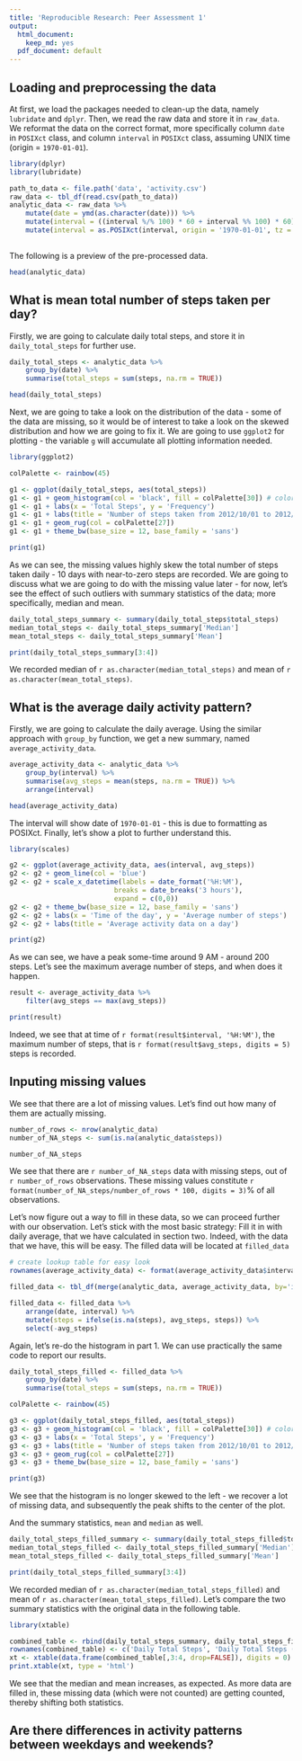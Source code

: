 ```yaml
---
title: 'Reproducible Research: Peer Assessment 1'
output:
  html_document:
    keep_md: yes
  pdf_document: default
---
```


## Loading and preprocessing the data

At first, we load the packages needed to clean-up the data, namely `lubridate` and `dplyr`. Then, we read the raw data and store it in `raw_data`. We reformat the data on the correct format, more specifically column `date` in `POSIXct` class, and column `interval` in `POSIXct` class, assuming UNIX time (origin = `1970-01-01`).

```r

library(dplyr)
library(lubridate)

path_to_data <- file.path('data', 'activity.csv')
raw_data <- tbl_df(read.csv(path_to_data))
analytic_data <- raw_data %>%
    mutate(date = ymd(as.character(date))) %>%
    mutate(interval = ((interval %/% 100) * 60 + interval %% 100) * 60) %>%
    mutate(interval = as.POSIXct(interval, origin = '1970-01-01', tz = 'UTC'))
        
```

The following is a preview of the pre-processed data.

```r
head(analytic_data)
```

## What is mean total number of steps taken per day?

Firstly, we are going to calculate daily total steps, and store it in `daily_total_steps` for further use.

```r
daily_total_steps <- analytic_data %>%
    group_by(date) %>%
    summarise(total_steps = sum(steps, na.rm = TRUE))

head(daily_total_steps)
```

Next, we are going to take a look on the distribution of the data - some of the data are missing, so it would be of interest to take a look on the skewed distribution and how we are going to fix it. We are going to use `ggplot2` for plotting - the variable `g` will accumulate all plotting information needed.

```r
library(ggplot2)

colPalette <- rainbow(45)

g1 <- ggplot(daily_total_steps, aes(total_steps)) 
g1 <- g1 + geom_histogram(col = 'black', fill = colPalette[30]) # colors with blue
g1 <- g1 + labs(x = 'Total Steps', y = 'Frequency')
g1 <- g1 + labs(title = 'Number of steps taken from 2012/10/01 to 2012/11/31')
g1 <- g1 + geom_rug(col = colPalette[27])
g1 <- g1 + theme_bw(base_size = 12, base_family = 'sans')

print(g1)
```

As we can see, the missing values highly skew the total number of steps taken daily - 10 days with near-to-zero steps are recorded. We are going to discuss what we are going to do with the missing value later - for now, let's see the effect of such outliers with summary statistics of the data; more specifically, median and mean.

```r
daily_total_steps_summary <- summary(daily_total_steps$total_steps)
median_total_steps <- daily_total_steps_summary['Median']
mean_total_steps <- daily_total_steps_summary['Mean']

print(daily_total_steps_summary[3:4])
```

We recorded median of `r as.character(median_total_steps)` and mean of `r as.character(mean_total_steps)`.

## What is the average daily activity pattern?

Firstly, we are going to calculate the daily average. Using the similar approach with `group_by` function, we get a new summary, named `average_activity_data`. 

```r
average_activity_data <- analytic_data %>%
    group_by(interval) %>%
    summarise(avg_steps = mean(steps, na.rm = TRUE)) %>%
    arrange(interval) 

head(average_activity_data)
```

The interval will show date of `1970-01-01` - this is due to formatting as POSIXct. Finally, let's show a plot to further understand this.

```r

library(scales)

g2 <- ggplot(average_activity_data, aes(interval, avg_steps))
g2 <- g2 + geom_line(col = 'blue')
g2 <- g2 + scale_x_datetime(labels = date_format('%H:%M'), 
                          breaks = date_breaks('3 hours'), 
                          expand = c(0,0))
g2 <- g2 + theme_bw(base_size = 12, base_family = 'sans')
g2 <- g2 + labs(x = 'Time of the day', y = 'Average number of steps') 
g2 <- g2 + labs(title = 'Average activity data on a day')

print(g2)
```

As we can see, we have a peak some-time around 9 AM - around 200 steps. Let's see the maximum average number of steps, and when does it happen.

```r

result <- average_activity_data %>%
    filter(avg_steps == max(avg_steps))

print(result)
```

Indeed, we see that at time of `r format(result$interval, '%H:%M')`, the maximum number of steps, that is `r format(result$avg_steps, digits = 5)` steps is recorded.

## Inputing missing values

We see that there are a lot of missing values. Let's find out how many of them are actually missing.

```r
number_of_rows <- nrow(analytic_data)
number_of_NA_steps <- sum(is.na(analytic_data$steps))

number_of_NA_steps
```

We see that there are `r number_of_NA_steps` data with missing steps, out of `r number_of_rows` observations. These missing values constitute `r format(number_of_NA_steps/number_of_rows * 100, digits = 3)`% of all observations.

Let's now figure out a way to fill in these data, so we can proceed further with our observation. Let's stick with the most basic strategy: Fill it in with daily average, that we have calculated in section two. Indeed, with the data that we have, this will be easy. The filled data will be located at `filled_data`

```r

# create lookup table for easy look
rownames(average_activity_data) <- format(average_activity_data$interval, "%H:%M")

filled_data <- tbl_df(merge(analytic_data, average_activity_data, by='interval'))

filled_data <- filled_data %>%
    arrange(date, interval) %>%
    mutate(steps = ifelse(is.na(steps), avg_steps, steps)) %>%
    select(-avg_steps)
```

Again, let's re-do the histogram in part 1. We can use practically the same code to report our results.

```r
daily_total_steps_filled <- filled_data %>%
    group_by(date) %>%
    summarise(total_steps = sum(steps, na.rm = TRUE))

colPalette <- rainbow(45)

g3 <- ggplot(daily_total_steps_filled, aes(total_steps)) 
g3 <- g3 + geom_histogram(col = 'black', fill = colPalette[30]) # colors with blue
g3 <- g3 + labs(x = 'Total Steps', y = 'Frequency')
g3 <- g3 + labs(title = 'Number of steps taken from 2012/10/01 to 2012/11/31 - missing data filled')
g3 <- g3 + geom_rug(col = colPalette[27])
g3 <- g3 + theme_bw(base_size = 12, base_family = 'sans')

print(g3)
```

We see that the histogram is no longer skewed to the left - we recover a lot of missing data, and subsequently the peak shifts to the center of the plot.

And the summary statistics, `mean` and `median` as well.

```r
daily_total_steps_filled_summary <- summary(daily_total_steps_filled$total_steps)
median_total_steps_filled <- daily_total_steps_filled_summary['Median']
mean_total_steps_filled <- daily_total_steps_filled_summary['Mean']

print(daily_total_steps_filled_summary[3:4])
```

We recorded median of `r as.character(median_total_steps_filled)` and mean of `r as.character(mean_total_steps_filled)`. Let's compare the two summary statistics with the original data in the following table.

```r
library(xtable)

combined_table <- rbind(daily_total_steps_summary, daily_total_steps_filled_summary) 
rownames(combined_table) <- c('Daily Total Steps', 'Daily Total Steps (Filled)')
xt <- xtable(data.frame(combined_table[,3:4, drop=FALSE]), digits = 0)
print.xtable(xt, type = 'html')
```

We see that the median and mean increases, as expected. As more data are filled in, these missing data (which were not counted) are getting counted, thereby shifting both statistics.

## Are there differences in activity patterns between weekdays and weekends?
